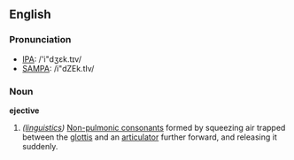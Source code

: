 ==English==
===Pronunciation===
*[[IPA]]: /'i"dʒɛk.tɪv/
*[[SAMPA]]: /i"dZEk.tIv/

===Noun===
'''ejective'''
# ''([[linguistics]])'' [[Non-pulmonic consonants]] formed by squeezing air trapped between the [[glottis]] and an [[articulator]] further forward, and releasing it suddenly.